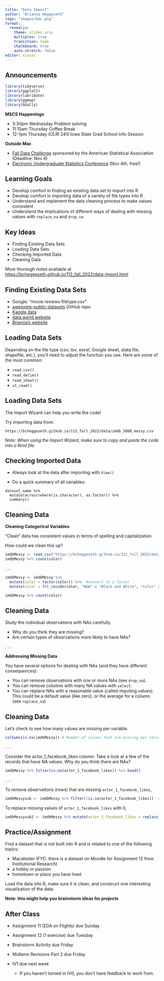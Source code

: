 ```yaml
---
title: "Data Import"
author: "Brianna Heggeseth"
logo: "images/mac.png"
format: 
  revealjs:
    theme: slides.scss
    multiplex: true
    transition: fade
    chalkboard: true
    auto-stretch: false
editor: visual
---
```



## Announcements {.unnumbered}

```r
library(tidyverse)
library(ggplot2)
library(lubridate)
library(ggmap)
library(GGally)
```

**MSCS Happenings**

-   3:30pm Wednesday Problem solving
-   11:15am Thursday Coffee Break
-   12-1pm Thursday (OLRI 241) Iowa State Grad School Info Session

**Outside Mac**

-  [Fall Data Challenge](https://thisisstatistics.org/falldatachallenge/) sponsored by the American Statistical Association (Deadline: Nov 6)
-  [Electronic Undergraduate Statistics Conference](https://www.causeweb.org/usproc/eusr/2022) (Nov 4th, free!)


## Learning Goals {.unnumbered}

- Develop comfort in finding an existing data set to import into R
- Develop comfort in importing data of a variety of file types into R
- Understand and implement the data cleaning process to make values consistent
- Understand the implications of different ways of dealing with missing values with `replace_na` and `drop_na`

## Key Ideas {.unnumbered}

- Finding Existing Data Sets
- Loading Data Sets
- Checking Imported Data
- Cleaning Data

More thorough notes available at <https://bcheggeseth.github.io/112_fall_2022/data-import.html>

## Finding Existing Data Sets

- Google: "movie reviews filetype:csv"
- [awesome-public-datasets](https://github.com/caesar0301/awesome-public-datasets) GitHub repo
- [Kaggle data](https://www.kaggle.com/datasets)
- [data.world website](https://data.world/)
- [Brianna's website](https://bcheggeseth.github.io/datasets/)


## Loading Data Sets

Depending on the file type (csv, tsv, excel, Google sheet, stata file, shapefile, etc.), you'll need to adjust the function you use. Here are some of the most common:

- `read_csv()`
- `read_delim()`
- `read_sheet()`
- `st_read()`

## Loading Data Sets

The Import Wizard can help you write the code! 

Try importing data from:

```
https://bcheggeseth.github.io/112_fall_2022/data/imdb_5000_messy.csv
```

*Note: When using the Import Wizard, make sure to copy and paste the code into a Rmd file.*

## Checking Imported Data

- Always look at the data after importing with `View()`

- Do a quick summary of all variables:

```
dataset_name %>% 
  mutate(across(where(is.character), as.factor)) %>% 
  summary()
```

## Cleaning Data  {.smaller .scrollable}

**Cleaning Categorical Variables**

"Clean" data has consistent values in terms of spelling and capitalization.

How could we clean this up?

```r
imdbMessy <- read_csv("https://bcheggeseth.github.io/112_fall_2022/data/imdb_5000_messy.csv")
imdbMessy %>% count(color)
```

. . .


```r
imdbMessy <- imdbMessy %>% 
  mutate(color = factor(color)) %>%  #convert to a factor
  mutate(color = fct_recode(color, "B&W" = "Black and White", "Color" = "color", "Color" = "COLOR")) #recode levels

imdbMessy %>% count(color)
```


## Cleaning Data {.smaller .scrollable}

Study the individual observations with NAs carefully.

- Why do you think they are missing? 
- Are certain types of observations more likely to have NAs?

. . .


**Addressing Missing Data**

You have several options for dealing with NAs (and they have different consequences):

::: {.incremental}
- You can remove observations with one or more NAs (see `drop_na`).
- You can remove columns with many NA values with `select`.
- You can replace NAs with a reasonable value (called imputing values). This could be a default value (like zero), or the average for a column. (see `replace_na`)
:::


## Cleaning Data {.smaller .scrollable}

Let's check to see how many values are missing per variable.

```r
colSums(is.na(imdbMessy)) # Number of values that are missing per variable
```

. . .

Consider the actor_1_facebook_likes column. Take a look at a few of the records that have NA values. Why do you think there are NAs?

```r
imdbMessy %>% filter(is.na(actor_1_facebook_likes)) %>% head()
```

. . .

To remove observations (rows) that are missing `actor_1_facebook_likes`,

```r
imdbMessysub <- imdbMessy %>% filter(!is.na(actor_1_facebook_likes))  #Notice how I saved this new smaller dataset to a new name
```

To replace missing values of `actor_1_facebook_likes` with 0,

```r
imdbMessysub2 <- imdbMessy %>% mutate(actor_1_facebook_likes = replace_na(actor_1_facebook_likes, 0))  
```

## Practice/Assignment

Find a dataset that is not built into R and is related to one of the following topics: 

- Macalester (FYC: there is a dataset on Moodle for Assignment 12 from Institutional Research)
- a hobby or passion
- hometown or place you have lived

Load the data into R, make sure it is clean, and construct one interesting visualization of the data. 

**Note: this might help you brainstorm ideas for projects**


## After Class {.unnumbered}

-   Assignment 11 (EDA on Flights) due Sunday

-   Assignment 12 (1 exercise) due Tuesday

-   Brainstorm Activity due Friday

-   Midterm Revisions Part 2 due Friday

-   IV1 due next week

    -   If you haven't turned in IV0, you don't have feedback to work from.
